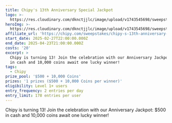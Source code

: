 ```yaml
---
title: Chipy's 13th Anniversary Special Jackpot
logo: >-
  https://res.cloudinary.com/dknctjjlc/image/upload/v1743545698/sweepstakes/chipy-s-13th-anniversary-special-jackpot_o8ipuj.jpg
heroImg: >-
  https://res.cloudinary.com/dknctjjlc/image/upload/v1743545698/sweepstakes/chipy-s-13th-anniversary-special-jackpot_o8ipuj.jpg
affiliate_url: 'https://chipy.com/sweepstakes/chipy-s-13th-anniversary-special-jackpot'
start_date: 2025-02-27T22:00:00.000Z
end_date: 2025-04-23T21:00:00.000Z
costs: '20'
excerpt: >
  Chipy is turning 13! Join the celebration with our Anniversary Jackpot: $500
  in cash and 10,000 coins await one lucky winner!
tags:
  - Chipy
prize_pool: '$500 + 10,000 Coins'
prizes: '1 prizes ($500 + 10,000 Coins per winner)'
eligibility: Level 1+ users
entry_frequency: 2 entries per day
entry_limit: 178 entries per user
---
```


Chipy is turning 13! Join the celebration with our Anniversary Jackpot: $500 in cash and 10,000 coins await one lucky winner!
